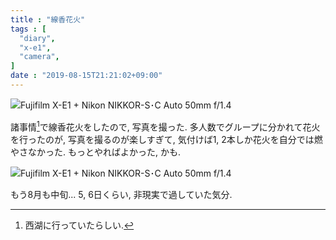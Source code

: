 ```yaml
---
title : "線香花火"
tags : [
  "diary",
  "x-e1",
  "camera",
]
date : "2019-08-15T21:21:02+09:00"
---
```


![Fujifilm X-E1 + Nikon NIKKOR-S･C Auto 50mm f/1.4](./sparkler-1.jpg)

諸事情[^1]で線香花火をしたので, 写真を撮った.
多人数でグループに分かれて花火を行ったのが, 写真を撮るのが楽しすぎて, 気付けば1, 2本しか花火を自分では燃やさなかった. もっとやればよかった, かも.

![Fujifilm X-E1 + Nikon NIKKOR-S･C Auto 50mm f/1.4](./sparkler-2.jpg)

もう8月も中旬... 5, 6日くらい, 非現実で過していた気分. 

[^1]: 西湖に行っていたらしい.
